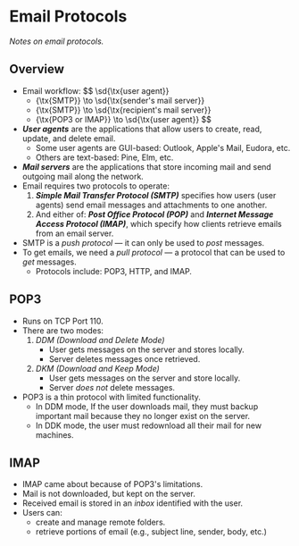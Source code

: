 <Head>
	<title>Email Protocols</title>
	<meta name={`description`} content={`Notes on email protocols.`}/>
</Head>

# Email Protocols
_Notes on email protocols._

## Overview
- Email workflow:
	$$
	\sd{\tx{user agent}}
	- {\tx{SMTP}} \to
	\sd{\tx{sender's mail server}}
	- {\tx{SMTP}} \to
	\sd{\tx{recipient's mail server}}
	- {\tx{POP3 or IMAP}} \to
	\sd{\tx{user agent}}
	$$
- __*User agents*__ are the applications that allow users to create, read, update, and delete email.
	- Some user agents are GUI-based: Outlook, Apple's Mail, Eudora, etc.
	- Others are text-based: Pine, Elm, etc.
- __*Mail servers*__ are the applications that store incoming mail and send outgoing mail along the network.
- Email requires two protocols to operate:
	1. __*Simple Mail Transfer Protocol (SMTP)*__ specifies how users (user agents) send email messages and attachments to one another.
	2. And either of: __*Post Office Protocol (POP)*__ and __*Internet Message Access Protocol (IMAP)*__, which specify how clients retrieve emails from an email server.
- SMTP is a _push protocol_ — it can only be used to _post_ messages.
- To get emails, we need a _pull protocol_ — a protocol that can be used to _get_ messages.
	- Protocols include: POP3, HTTP, and IMAP.

## POP3
- Runs on TCP Port 110.
- There are two modes:
	1. _DDM (Download and Delete Mode)_
		- User gets messages on the server and stores locally. 
		- Server deletes messages once retrieved.
	2. _DKM (Download and Keep Mode)_
		- User gets messages on the server and store locally.
		- Server _does not_ delete messages.
- POP3 is a thin protocol with limited functionality.
	- In DDM mode, If the user downloads mail, they must backup important mail because they no longer exist on the server.
	- In DDK mode, the user must redownload all their mail for new machines.

## IMAP 
- IMAP came about because of POP3's limitations.
- Mail is not downloaded, but kept on the server.
- Received email is stored in an _inbox_ identified with the user.
- Users can:
	- create and manage remote folders.
	- retrieve portions of email (e.g., subject line, sender, body, etc.)

